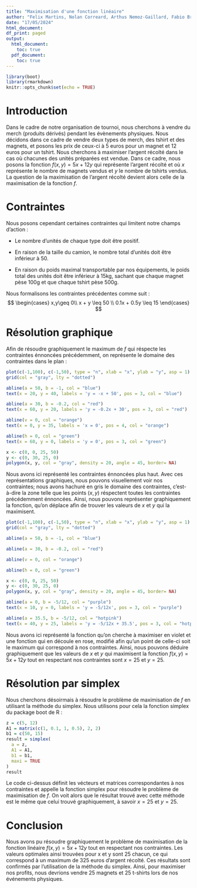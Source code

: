 ---
title: "Maximisation d'une fonction linéaire"
author: "Felix Martins, Nolan Correard, Arthus Nemoz-Gaillard, Fabio Brambilla, Louis Vicat, Loris Vullion "
date: "17/05/2024"
html_document:
df_print: paged
output: 
  html_document:
    toc: true
  pdf_document:
    toc: true
---

```{r setup, include=FALSE}
library(boot)
library(rmarkdown)
knitr::opts_chunk$set(echo = TRUE)
```

# Introduction

Dans le cadre de notre organisation de tournoi, nous cherchons à vendre du merch (produits dérivés) pendant les évènements physiques. Nous décidons dans ce cadre de vendre deux types de merch, des tshirt et des magnets, et posons les prix de ceux-ci à 5 euros pour un magnet et 12 euros pour un tshirt. Nous cherchons à maximiser l'argent récolté dans le cas où chacunes des unités préparées est vendue. Dans ce cadre, nous posons la fonction $f(x, y) = 5x + 12y$ qui représente l'argent récolté et où $x$ représente le nombre de magnets vendus et $y$ le nombre de tshirts vendus. La question de la maximisation de l'argent récolté devient alors celle de la maximisation de la fonction $f$.

# Contraintes

Nous posons cependant certaines contraintes qui limitent notre champs d'action :

- Le nombre d'unités de chaque type doit être positif.

- En raison de la taille du camion, le nombre total d'unités doit être inférieur à 50.

- En raison du poids maximal transportable par nos équipements, le poids total des unités doit être inférieur à 15kg, sachant que chaque magnet pèse 100g et que chaque tshirt pèse 500g.

Nous formalisons les contraintes précédentes comme suit :
$$
\begin{cases}
x,y\geq 0\\
x + y \leq 50 \\
0.1x + 0.5y \leq 15
\end{cases}
$$

# Résolution graphique

Afin de résoudre graphiquement le maximum de $f$ qui réspecte les contraintes énnoncées précédemment, on représente le domaine des contraintes dans le plan :

``` {r echo = FALSE}
plot(c(-1,100), c(-1,50), type = "n", xlab = "x", ylab = "y", asp = 1)
grid(col = "gray", lty = "dotted")

abline(a = 50, b = -1, col = "blue")
text(x = 20, y = 40, labels = 'y = -x + 50', pos = 3, col = "blue")

abline(a = 30, b = -0.2, col = "red")
text(x = 60, y = 20, labels = 'y = -0.2x + 30', pos = 3, col = "red")

abline(v = 0, col = "orange")
text(x = 0, y = 35, labels = 'x = 0', pos = 4, col = "orange")

abline(h = 0, col = "green")
text(x = 60, y = 0, labels = 'y = 0', pos = 3, col = "green")

x <- c(0, 0, 25, 50)
y <- c(0, 30, 25, 0)
polygon(x, y, col = "gray", density = 20, angle = 45, border= NA)
```

Nous avons ici représenté les contraintes énnoncées plus haut. Avec ces représentations graphiques, nous pouvons visuellement voir nos contraintes; nous avons hachuré en gris le domaine des contraintes, c'est-à-dire la zone telle que les points $(x, y)$ réspectent toutes les contraintes précédemment énnoncées. Ainsi, nous pouvons représenter graphiquement la fonction, qu'on déplace afin de trouver les valeurs de $x$ et $y$ qui la maximisent.

``` {r echo = FALSE}
plot(c(-1,100), c(-1,50), type = "n", xlab = "x", ylab = "y", asp = 1)
grid(col = "gray", lty = "dotted")

abline(a = 50, b = -1, col = "blue")

abline(a = 30, b = -0.2, col = "red")

abline(v = 0, col = "orange")

abline(h = 0, col = "green")

x <- c(0, 0, 25, 50)
y <- c(0, 30, 25, 0)
polygon(x, y, col = "gray", density = 20, angle = 45, border= NA)

abline(a = 0, b = -5/12, col = "purple")
text(x = 10, y = 0, labels = 'y = -5/12x', pos = 3, col = "purple")

abline(a = 35.5, b = -5/12, col = "hotpink")
text(x = 40, y = 25, labels = 'y = -5/12x + 35.5', pos = 3, col = "hotpink")
```

Nous avons ici représenté la fonction qu'on cherche à maximiser en violet et une fonction qui en découle en rose, modifié afin qu'un point de celle-ci soit le maximum qui correspond à nos contraintes. Ainsi, nous pouvons déduire graphiquement que les valeurs de $x$ et $y$ qui maximisent la fonction $f(x, y) = 5x + 12y$ tout en respectant nos contraintes sont $x = 25$ et $y = 25$.

# Résolution par simplex

Nous cherchons désoirmais à résoudre le problème de maximisation de $f$ en utilisant la méthode du simplex. Nous utilisons pour cela la fonction simplex du package boot de R :

``` {r echo = TRUE}
z = c(5, 12)
A1 = matrix(c(1, 0.1, 1, 0.5), 2, 2)
b1 = c(50, 15)
result = simplex(
  a = z,
  A1 = A1,
  b1 = b1,
  maxi = TRUE
)
result
```

Le code ci-dessus définit les vécteurs et matrices correspondantes à nos contraintes et appelle la fonction simplex pour résoudre le problème de maximisation de $f$. On voit alors que le résultat trouvé avec cette méthode est le même que celui trouvé graphiquement, à savoir $x = 25$ et $y = 25$.

# Conclusion

Nous avons pu résoudre graphiquement le problème de maximisation de la fonction linéaire $f(x, y) = 5x + 12y$ tout en respectant nos contraintes. Les valeurs optimales ainsi trouvées pour x et y sont 25 chacun, ce qui correspond à un maximum de 325 euros d'argent récolté. Ces résultats sont confirmés par l'utilisation de la méthode du simplex. Ainsi, pour maximiser nos profits, nous devrions vendre 25 magnets et 25 t-shirts lors de nos événements physiques.